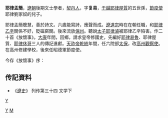'''耶律孟簡'''，[[遼朝|遼朝]]後期文士學者，[[契丹人|契丹人]]，字'''复易'''，[[于越|于越]][[耶律屋質|耶律屋質]]的五世孫，[[節度使|節度使]]耶律劉家奴的兒子。

耶律孟簡聰慧，善於詩文。六歲能寫詩，應聲而成。[[遼道宗|遼道宗]]時在在朝任職，和[[耶律乙辛|耶律乙辛]]關係不好，貶磁窑關。後來流放[[保州|保州]]。聽說[[太子|太子]][[耶律濬|耶律濬]]被耶律乙辛陷害。作二十首《放懷事》。[[大康|大康]]年間，回鄉，請求皇帝修國史，先編好[[耶律曷魯|耶律曷魯]]、耶律屋質、[[耶律休哥|耶律休哥]]三人的傳記進獻。[[天祚帝|天祚帝]][[乾統|乾統]]年間，任六院部[[太保|太保]]，改[[高州|高州]][[觀察使|觀察使]]。在高州修建學校，後來任昭德軍節度使。

今存《放懷事》序：{{Cquote 2|禽兽有哀乐之声，蝼蚁有动静之形。<br>在物犹然，况于人乎？<br>然贤达哀乐，不在穷通祸福之间。<br>《[[易經|易]]》曰：‘乐天知命，故不忧。’<br>是以[[颜渊|颜渊]]箪瓢自得，此知命而乐者也。<br>予虽流放，以道自安，又何疑耶？}}
==传記資料== 
* 《[[遼史|遼史]]》 列传第三十四 文学下

[[分类:辽朝官员|Y]]
[[Category:辽朝诗人|Y]]
[[Category:耶律氏|M]]